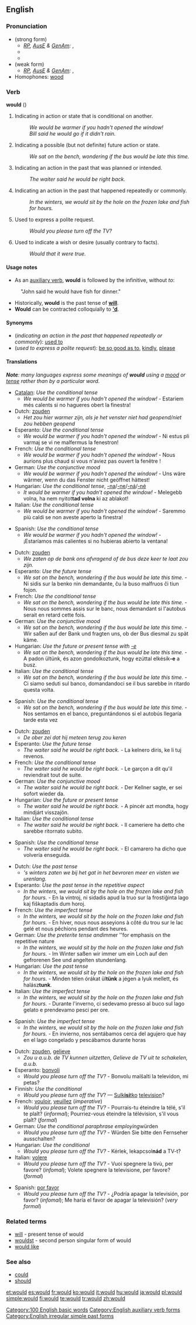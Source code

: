 {{wikipedia}}
==English==

{{rank|we|who|said|45|would|been|will|no}}

===Pronunciation===
* (strong form)
** ''[[RP]], [[Australian English|AusE]] & [[GenAm]]:'' {{IPA|/wʊd/}}, {{SAMPA|/wUd/}}
**{{audio|en-us-would.ogg|Audio (US)}}
**{{rhymes|ʊd}}
* (weak form)
** ''[[RP]], [[Australian English|AusE]] & [[GenAm]]:'' {{IPA|/wəd/, /əd/}}, {{SAMPA|/w@d/, /@d/}}
*Homophones: [[wood]]

===Verb===
'''would''' (''{{simple past of|[[will]]}}'')

# Indicating in action or state that is conditional on another.
#:''We would be warmer if you hadn't opened the window!''
#:''Bill said he would go if it didn't rain.''
# Indicating a possible (but not definite) future action or state.
#:''We sat on the bench, wondering if the bus would be late this time.''
# Indicating an action in the past that was planned or intended.
#:''The waiter said he would be right back.''
# Indicating an action in the past that happened repeatedly or commonly.
#:''In the winters, we would sit by the hole on the frozen lake and fish for hours.''
# Used to express a polite request.
#:''Would you please turn off the TV?''
# Used to indicate a wish or desire (usually contrary to facts).
#:''Would that it were true.''

====Usage notes====
*As an [[auxiliary verb]], '''would''' is followed by the infinitive, without ''to'':
:"John said he would have fish for dinner."
*Historically, '''would''' is the past tense of '''[[will]]'''.
*'''Would''' can be contracted colloquially to '''[['d]]'''.

====Synonyms====
*(''indicating an action in the past that happened repeatedly or commonly''): [[used to]]
*(''used to express a polite request''): [[be so good as to]], [[kindly]], [[please]]

====Translations====

'''''Note''': many languages express some meanings of '''would''' using a [[mood]] or [[tense]] rather than by a particular word.''

{{trans-top|indicating in action or state that is conditional on another}}
<!--Put translations for languages from A to I here-->
*[[Catalan]]: ''Use the conditional tense''
**''We would be warmer if you hadn't opened the window!'' - Estariem més calents si no hagueres obert la finestra!
*Dutch: [[zouden]]
**''Het zou hier warmer zijn, als je het venster niet had geopend/niet zou hebben geopend''
*Esperanto: ''Use the conditional tense''
**''We would be warmer if you hadn't opened the window!'' - Ni estus pli varmaj se vi ne malfermus la fenestron!
*French: ''Use the conditional tense''
**''We would be warmer if you hadn't opened the window!'' - Nous aurions plus chaud si vous n'aviez pas ouvert la fenêtre !
*German: ''Use the conjunctive mood''
**''We would be warmer if you hadn't opened the window!'' - Uns wäre wärmer, wenn du das Fenster nicht geöffnet hättest!
*Hungarian: ''Use the conditional tense'', [[-na]]/[[-ne]]/[[-ná]]/[[-né]]
**''It would be warmer if you hadn't opened the window!'' - Melegebb volna, ha nem nyitot'''tad volna''' ki az ablakot!
*Italian: ''Use the conditional tense''
**''We would be warmer if you hadn't opened the window!'' - Saremmo più caldi se non aveste aperto la finestra!
<!--Put translations for languages from J to Z here-->

{{trans-mid}}
*Spanish: ''Use the conditional tense''
**''We would be warmer if you hadn't opened the window!'' - ¡Estaríamos más calientes si no hubieras abierto la ventana!
{{trans-bottom}}

{{trans-top|indicating a possible (but not definite) future action or state}}
<!--Put translations for languages from A to I here-->
*Dutch: [[zouden]]
**''We zaten op de bank ons afvragend of de bus deze keer te laat zou zijn.''
*Esperanto: ''Use the future tense''
**''We sat on the bench, wondering if the bus would be late this time.'' - Ni sidis sur la benko nin demandante, ĉu la buso malfruos ĉi tiun fojon.
*French: ''Use the conditional tense''
**''We sat on the bench, wondering if the bus would be late this time.'' - Nous nous sommes assis sur le banc, nous demandant si l'autobus serait en retard cette fois.
*German: ''Use the conjunctive mood''
**''We sat on the bench, wondering if the bus would be late this time.'' - Wir saßen auf der Bank und fragten uns, ob der Bus diesmal zu spät käme.
*Hungarian: ''Use the future or present tense with [[-e]]''
**''We sat on the bench, wondering if the bus would be late this time.'' - A padon ültünk, és azon gondolkoztunk, hogy ezúttal elkésik'''-e''' a busz.
*Italian: ''Use the conditional tense''
**''We sat on the bench, wondering if the bus would be late this time.'' - Ci siamo seduti sul banco, domandandoci se il bus sarebbe in ritardo questa volta.
{{trans-mid}}
<!--Put translations for languages from J to Z here-->
*Spanish: ''Use the conditional tense''
**''We sat on the bench, wondering if the bus would be late this time.'' - Nos sentamos en el banco, preguntándonos si el autobús llegaría tarde esta vez
{{trans-bottom}}

{{trans-top|indicating an action in the past that was planned or intended}}
<!--Put translations for languages from A to I here-->
*Dutch: [[zouden]]
**''De ober zei dat hij meteen terug zou keren''
*Esperanto: ''Use the future tense''
**''The waiter said he would be right back.'' - La kelnero diris, ke li tuj revenos.
*French: ''Use the conditional tense''
**''The waiter said he would be right back.'' - Le garçon a dit qu'il reviendrait tout de suite.
*German: ''Use the conjunctive mood''
**''The waiter said he would be right back.'' - Der Kellner sagte, er sei sofort wieder da.
*Hungarian: ''Use the future or present tense''
**''The waiter said he would be right back.'' - A pincér azt mondta, hogy mindjárt visszajön.
*Italian: ''Use the conditional tense''
**''The waiter said he would be right back.'' - Il cameriere ha detto che sarebbe ritornato subito.
{{trans-mid}}
<!--Put translations for languages from J to Z here-->
*Spanish: ''Use the conditional tense''
**''The waiter said he would be right back.'' - El camarero ha dicho que volvería enseguida.
{{trans-bottom}}

{{trans-top|indicating an action in the past that happened repeatedly or commonly}}
<!--Put translations for languages from A to I here-->
*Dutch: ''Use the past tense''
**'''s winters zaten we bij het gat in het bevroren meer en visten we urenlang.''
*Esperanto: ''Use the past tense in the repetitive aspect''
**''In the winters, we would sit by the hole on the frozen lake and fish for hours.'' - En la vintroj, ni sidadis apud la truo sur la frostiĝinta lago kaj fiŝkaptadis dum horoj.
*French: ''Use the imperfect tense''
**''In the winters, we would sit by the hole on the frozen lake and fish for hours.'' - En hiver, nous nous asseyions à côté du trou sur le lac gelé et nous pêchions pendant des heures.
*German: ''Use the preterite tense and ''immer ''for emphasis on the repetitive nature
**''In the winters, we would sit by the hole on the frozen lake and fish for hours.'' - Im Winter saßen wir immer um ein Loch auf den gefrorenen See und angelten stundenlang.
*Hungarian: ''Use the past tense''
**''In the winters, we would sit by the hole on the frozen lake and fish for hours.'' - Minden télen órákat ül'''tünk''' a jégen a lyuk mellett, és halász'''tunk'''.
*Italian: ''Use the imperfect tense''
**''In the winters, we would sit by the hole on the frozen lake and fish for hours.'' - Durante l'inverno, ci sedevamo presso al buco sul lago gelato e prendevamo pesci per ore.
{{trans-mid}}
<!--Put translations for languages from J to Z here-->
*Spanish: ''Use the imperfect tense''
**''In the winters, we would sit by the hole on the frozen lake and fish for hours.'' - En invierno, nos sentábamos cerca del agujero que hay en el lago congelado y pescábamos durante horas
{{trans-bottom}}

{{trans-top|used to express a polite request}}
<!--Put translations for languages from A to I here-->
*Dutch: [[zouden]], [[gelieve]]
**''Zou u a.u.b. de TV kunnen uitzetten'', ''Gelieve de TV uit te schakelen, a.u.b.''
*Esperanto: [[bonvoli]]
**''Would you please turn off the TV?'' - Bonvolu malŝalti la televidon, mi petas?
*Finnish: ''Use the conditional''
**''Would you please turn off the TV''? &mdash; [[sulkea|Sulk'''isi'''t]][[-ko|ko]] [[televisio]]n?
*French: [[vouloir]], [[veuillez]] (''imperative'')
**''Would you please turn off the TV?'' - Pourrais-tu éteindre la télé, s'il te plaît? (''informal''); Pourriez-vous éteindre la télévision, s'il vous plaît? (''formal'')
*German: ''Use the conditional paraphrase employing ''würden
**''Would you please turn off the TV?'' - Würden Sie bitte den Fernseher ausschalten?
*Hungarian: ''Use the conditional''
**''Would you please turn off the TV?'' - Kérlek, lekapcsol'''nád''' a TV-t?
*Italian: [[volere]]
**''Would you please turn off the TV?'' - Vuoi spegnere la tivù, per favore? (''infomal''); Volete spegnere la televisione, per favore? (''formal'')
{{trans-mid}}
<!--Put translations for languages from J to Z here-->
*Spanish: [[por favor]]
**''Would you please turn off the TV?'' - ¿Podría apagar la televisión, por favor? (''infomal''); Me haría el favor de apagar la televisión? (''very formal'')
{{trans-bottom}}

===Related terms===
*[[will]] - present tense of would
*[[wouldst]] - second person singular form of would
*[[would like]]

===See also===
*[[could]]
*[[should]]

[[Category:100 English basic words]]
[[Category:English auxiliary verb forms]]
[[Category:English irregular simple past forms]]

[[et:would]]
[[es:would]]
[[fr:would]]
[[ko:would]]
[[it:would]]
[[hu:would]]
[[ja:would]]
[[pl:would]]
[[simple:would]]
[[fi:would]]
[[te:would]]
[[tr:would]]
[[zh:would]]
